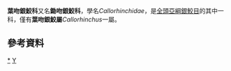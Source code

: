{{Expand|time=2013-02-15T03:28:43+00:00 }}
{{Automatic taxobox
| taxon = Callorhinchus
| authority = Lacépède, 1798
| fossil_range = {{Fossil range|66|0|ref=<ref name=Oterp2013>{{cite journal | last1 = Otero | first1 = Rodrigo A. | last2 = Rubilar-Rogers | first2 = David | last3 = Yury-Yanez | first3 = Roberto E. | last4 = Vargas | first4 = Alexander O. | last5 = Gutstein | first5 = Carolina S. | last6 = Mourgues | first6 = Francisco Amaro | last7 = Robert | first7 = Emmanuel | year = 2013 | title = A new species of chimaeriform (Chondrichthyes, Holocephali) from the uppermost Cretaceous of the López de Bertodano Formation, Isla Marambio (Seymour Island), Antarctica | journal = Antarctic Science | volume = 25 | issue = 1 | pages = 99–106 | doi = 10.1017/S095410201200079X| url = https://zenodo.org/record/851724 }}</ref>}}
| image = Elephant shark melb aquarium.jpg
| image_caption = [[米氏葉吻銀鮫|米氏葉吻銀鮫]] ''C. milii''
| parent_authority = [[Samuel_Garman|Garman]], 1901
| subdivision_ranks = [[種|種]]
| subdivision =
*[[葉吻銀鮫|葉吻銀鮫]] ''C. callorynchus''
*[[南非葉吻銀鮫|南非葉吻銀鮫]] ''C. capensis''
*[[米氏葉吻銀鮫|米氏葉吻銀鮫]] ''C. milii''
*†''C. torresi''<ref name=Oterp2013/>
}}

'''葉吻銀鮫科'''又名'''鋤吻銀鮫科'''，學名''Callorhinchidae''，是[[全頭亞綱|全頭亞綱]][[銀鮫目|銀鮫目]]的其中一科，僅有'''葉吻銀鮫屬'''''Callorhinchus''一屬。

==參考資料==
{{reflist}}
{{Taxonbar}}
[[Category:鋤吻銀鮫科|*]]
[[Category:1798年描述的分类群|Y]]